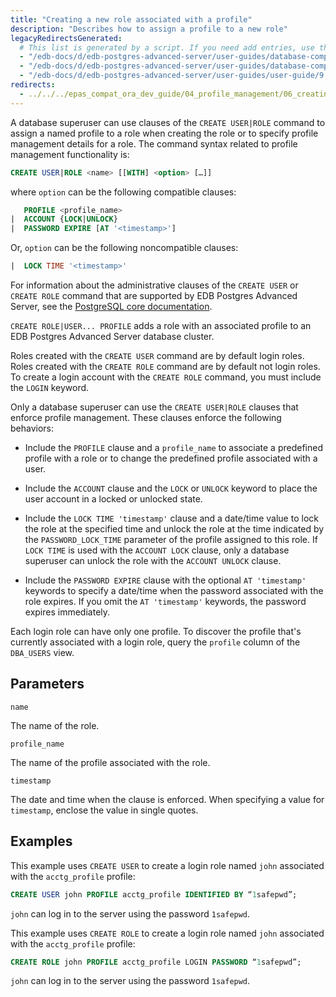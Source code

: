 ```yaml
---
title: "Creating a new role associated with a profile"
description: "Describes how to assign a profile to a new role"
legacyRedirectsGenerated:
  # This list is generated by a script. If you need add entries, use the `legacyRedirects` key.
  - "/edb-docs/d/edb-postgres-advanced-server/user-guides/database-compatibility-for-oracle-developers-guide/9.6/Database_Compatibility_for_Oracle_Developers_Guide_v9.6.1.035.html"
  - "/edb-docs/d/edb-postgres-advanced-server/user-guides/database-compatibility-for-oracle-developers-guide/9.5/Database_Compatibility_for_Oracle_Developers_Guide.1.035.html"
  - "/edb-docs/d/edb-postgres-advanced-server/user-guides/user-guide/9.5/EDB_Postgres_Enterprise_Guide.1.032.html"
redirects:
  - ../../../epas_compat_ora_dev_guide/04_profile_management/06_creating_a_new_role_associated_with_a_profile #generated for docs/epas/reorg-role-use-case-mode
---
```


<div id="creating_a_new_role_associated_with_a_profile" class="registered_link"></div>

A database superuser can use clauses of the `CREATE USER|ROLE` command to assign a named profile to a role when creating the role or to specify profile management details for a role. The command syntax related to profile management functionality is:

```sql
CREATE USER|ROLE <name> [[WITH] <option> […]]
```

where `option` can be the following compatible clauses:

```sql
   PROFILE <profile_name>
|  ACCOUNT {LOCK|UNLOCK}
|  PASSWORD EXPIRE [AT '<timestamp>']
```

Or, `option` can be the following noncompatible clauses:

```sql
|  LOCK TIME '<timestamp>'
```

For information about the administrative clauses of the `CREATE USER` or `CREATE ROLE` command that are supported by EDB Postgres Advanced Server, see the [PostgreSQL core documentation](https://www.postgresql.org/docs/current/static/sql-commands.html).

`CREATE ROLE|USER... PROFILE` adds a role with an associated profile to an EDB Postgres Advanced Server database cluster.

Roles created with the `CREATE USER` command are by default login roles. Roles created with the `CREATE ROLE` command are by default not login roles. To create a login account with the `CREATE ROLE` command, you must include the `LOGIN` keyword.

Only a database superuser can use the `CREATE USER|ROLE` clauses that enforce profile management. These clauses enforce the following behaviors:

-   Include the `PROFILE` clause and a `profile_name` to associate a predefined profile with a role or to change the predefined profile associated with a user.

-   Include the `ACCOUNT` clause and the `LOCK` or `UNLOCK` keyword to place the user account in a locked or unlocked state.

-   Include the `LOCK TIME 'timestamp'` clause and a date/time value to lock the role at the specified time and unlock the role at the time indicated by the `PASSWORD_LOCK_TIME` parameter of the profile assigned to this role. If `LOCK TIME` is used with the `ACCOUNT LOCK` clause, only a database superuser can unlock the role with the `ACCOUNT UNLOCK` clause.

-   Include the `PASSWORD EXPIRE` clause with the optional `AT 'timestamp'` keywords to specify a date/time when the password associated with the role expires. If you omit the `AT 'timestamp'` keywords, the password expires immediately.

Each login role can have only one profile. To discover the profile that's currently associated with a login role, query the `profile` column of the `DBA_USERS` view.

## Parameters

`name`

  The name of the role.

`profile_name`

  The name of the profile associated with the role.

`timestamp`

  The date and time when the clause is enforced. When specifying a value for `timestamp`, enclose the value in single quotes.

## Examples

This example uses `CREATE USER` to create a login role named `john` associated with the `acctg_profile` profile:

```sql
CREATE USER john PROFILE acctg_profile IDENTIFIED BY “1safepwd”;
```

`john` can log in to the server using the password `1safepwd`.

This example uses `CREATE ROLE` to create a login role named `john` associated with the `acctg_profile` profile:

```sql
CREATE ROLE john PROFILE acctg_profile LOGIN PASSWORD “1safepwd”;
```

`john` can log in to the server using the password `1safepwd`.
